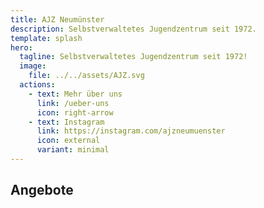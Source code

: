 ```yaml
---
title: AJZ Neumünster
description: Selbstverwaltetes Jugendzentrum seit 1972.
template: splash
hero:
  tagline: Selbstverwaltetes Jugendzentrum seit 1972!
  image:
    file: ../../assets/AJZ.svg
  actions:
    - text: Mehr über uns
      link: /ueber-uns
      icon: right-arrow
    - text: Instagram
      link: https://instagram.com/ajzneumuenster
      icon: external
      variant: minimal
---
```



## Angebote

<CardGrid stagger>
  <LinkCard
    title="Offene Kinder-/Jugendarbeit"
    href="offenes-angebot"
    description="Von Montag bis Freitag stehen die Türen des AJZ offen. Alles natürlich
    kostenlos und ohne Anmeldung."
  ></LinkCard>
  <LinkCard
    title="Konzerte & Veranstaltungen"
    href="events"
    description="Nehme an unseren vielfältigen Veranstaltungen teil, und organisiere diese
    selbst mit!"
  ></LinkCard>
  <LinkCard
    title="Fahrradwerkstatt"
    href="offenes-angebot/fahrradwerkstatt"
    description="Lerne selbst dein Fahrrad zu reparieren und greife dabei auf unser Werkzeug
    und Wissen zurück."
  ></LinkCard>
  <LinkCard
    title="Musikwerkstatt"
    href="kultur/musikwerkstatt"
    description="Mittwochs machen wir gemeinsam Musik, komm vorbei!"
  ></LinkCard>
</CardGrid>
